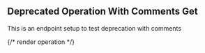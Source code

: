 ## Deprecated Operation With Comments Get

This is an endpoint setup to test deprecation with comments

{/* render operation */}

